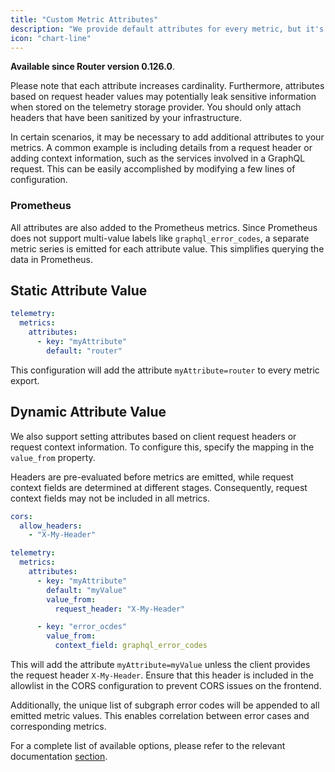 ```yaml
---
title: "Custom Metric Attributes"
description: "We provide default attributes for every metric, but it's often necessary to add extra context. To achieve this, we support both static and dynamic values based on headers and request context."
icon: "chart-line"
---
```


<Info>**Available since Router version 0.126.0**.</Info>

<Note>
  Please note that each attribute increases cardinality. Furthermore, attributes
  based on request header values may potentially leak sensitive information when
  stored on the telemetry storage provider. You should only attach headers that
  have been sanitized by your infrastructure.
</Note>

In certain scenarios, it may be necessary to add additional attributes to your metrics. A common example is including details from a request header or adding context information, such as the services involved in a GraphQL request. This can be easily accomplished by modifying a few lines of configuration.

### Prometheus

All attributes are also added to the Prometheus metrics. Since Prometheus does not support multi-value labels like `graphql_error_codes`, a separate metric series is emitted for each attribute value. This simplifies querying the data in Prometheus.

## Static Attribute Value

```yaml
telemetry:
  metrics:
    attributes:
      - key: "myAttribute"
        default: "router"
```

This configuration will add the attribute `myAttribute=router` to every metric export.

## Dynamic Attribute Value

We also support setting attributes based on client request headers or request context information. To configure this, specify the mapping in the `value_from` property.

Headers are pre-evaluated before metrics are emitted, while request context fields are determined at different stages. Consequently, request context fields may not be included in all metrics.

```yaml
cors:
  allow_headers:
    - "X-My-Header"

telemetry:
  metrics:
    attributes:
      - key: "myAttribute"
        default: "myValue"
        value_from:
          request_header: "X-My-Header"

      - key: "error_ocdes"
        value_from:
          context_field: graphql_error_codes
```

This will add the attribute `myAttribute=myValue` unless the client provides the request header `X-My-Header`. Ensure that this header is included in the allowlist in the CORS configuration to prevent CORS issues on the frontend.

Additionally, the unique list of subgraph error codes will be appended to all emitted metric values. This enables correlation between error cases and corresponding metrics.

For a complete list of available options, please refer to the relevant documentation [section](/router/configuration#telemetry).
